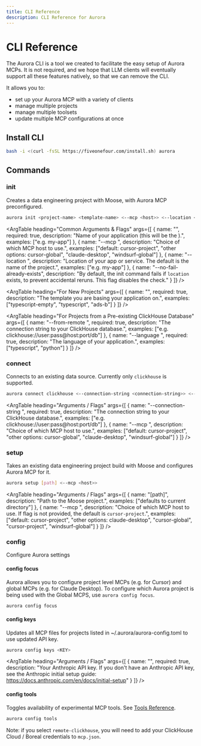```yaml
---
title: CLI Reference
description: CLI Reference for Aurora
---
```



# CLI Reference

The Aurora CLI is a tool we created to facilitate the easy setup of Aurora MCPs. It is not required, and we hope that LLM clients will eventually support all these features natively, so that we can remove the CLI.

It allows you to:
- set up your Aurora MCP with a variety of clients
- manage multiple projects
- manage multiple toolsets
- update multiple MCP configurations at once

## Install CLI

```bash filename="Terminal" copy
bash -i <(curl -fsSL https://fiveonefour.com/install.sh) aurora
```

## Commands

### init

Creates a data engineering project with Moose, with Aurora MCP preconfigured.

```bash filename="Terminal" copy
aurora init <project-name> <template-name> <--mcp <host>> <--location <location>> 
```

<ArgTable
  heading="Common Arguments & Flags"
  args={[
    {
      name: "<name>",
      required: true,
      description: "Name of your application (this will be the <project-name>).",
      examples: ["e.g. my-app"]
    },
    {
      name: "--mcp <host>",
      description: "Choice of which MCP host to use.",
      examples: ["default: cursor-project", "other options: cursor-global", "claude-desktop", "windsurf-global"]
    },
    {
      name: "--location <location>",
      description: "Location of your app or service. The default is the name of the project.",
      examples: ["e.g. my-app"]
    },
    {
      name: "--no-fail-already-exists",
      description: "By default, the init command fails if `location` exists, to prevent accidental reruns. This flag disables the check."
    }
  ]}
/>


<ArgTable
  heading="For New Projects"
  args={[
    {
      name: "<template-name>",
      required: true,
      description: "The template you are basing your application on.",
      examples: ["typescript-empty", "typescript", "ads-b"]
    }
  ]}
/> 

<ArgTable
  heading="For Projects from a Pre-existing ClickHouse Database"
  args={[
    {
      name: "--from-remote <connection-string>",
      required: true,
      description: "The connection string to your ClickHouse database.",
      examples: ["e.g. clickhouse://user:pass@host:port/db"]
    },
    {
      name: "--language <language>",
      required: true,
      description: "The language of your application.",
      examples: ["typescript", "python"]
    }
  ]}
/>

### connect

Connects to an existing data source. Currently only `clickhouse` is supported.

```bash filename="Terminal" copy
aurora connect clickhouse <--connection-string <connection-string>> <--mcp <claude-desktop>>
```

<ArgTable
  heading="Arguments / Flags"
  args={[
    {
      name: "--connection-string <connection-string>",
      required: true,
      description: "The connection string to your ClickHouse database.",
      examples: ["e.g. clickhouse://user:pass@host:port/db"]
    },
    {
      name: "--mcp <host>",
      description: "Choice of which MCP host to use.",
      examples: ["default: cursor-project", "other options: cursor-global", "claude-desktop", "windsurf-global"]
    }
  ]}
/>

### setup

Takes an existing data engineering project build with Moose and configures Aurora MCP for it.

```bash filename="Terminal" copy
aurora setup [path] <--mcp <host>>
```

<ArgTable
  heading="Arguments / Flags"
  args={[
    {
      name: "[path]",
      description: "Path to the Moose project.",
      examples: ["defaults to current directory"]
    },
    {
      name: "--mcp <host>",
      description: "Choice of which MCP host to use. If flag is not provided, the default is `cursor-project`.",
      examples: ["default: cursor-project", "other options: claude-desktop", "cursor-global", "cursor-project", "windsurf-global"]
    }
  ]}
/>

### config

Configure Aurora settings

#### config focus

Aurora allows you to configure project level MCPs (e.g. for Cursor) and global MCPs (e.g. for Claude Desktop). To configure which Aurora project is being used with the Global MCPS, use `aurora config focus`.

```bash filename="Terminal" copy
aurora config focus
```

#### config keys

Updates all MCP files for projects listed in ~/.aurora/aurora-config.toml to use updated API key.

```bash filename="Terminal" copy
aurora config keys <KEY>
```

<ArgTable
  heading="Arguments / Flags"
  args={[
    {
      name: "<KEY>",
      required: true,
      description: "Your Anthropic API key. If you don't have an Anthropic API key, see the Anthropic initial setup guide: https://docs.anthropic.com/en/docs/initial-setup"
    }
  ]}
/>

#### config tools

Toggles availability of experimental MCP tools. See [Tools Reference](/aurora/reference/tool-reference).

```bash filename="Terminal" copy
aurora config tools
```

Note: if you select `remote-clickhouse`, you will need to add your ClickHouse Cloud / Boreal credentials to `mcp.json`.
